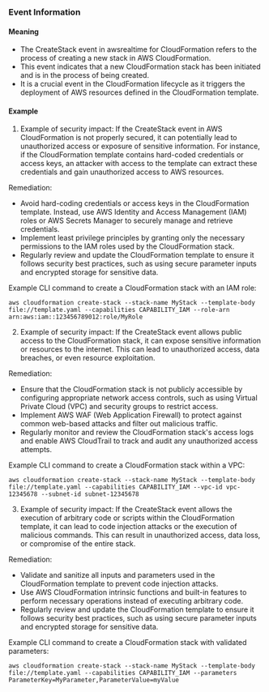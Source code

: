 
### Event Information

#### Meaning

- The CreateStack event in awsrealtime for CloudFormation refers to the process of creating a new stack in AWS CloudFormation.
- This event indicates that a new CloudFormation stack has been initiated and is in the process of being created.
- It is a crucial event in the CloudFormation lifecycle as it triggers the deployment of AWS resources defined in the CloudFormation template.

#### Example

1. Example of security impact: If the CreateStack event in AWS CloudFormation is not properly secured, it can potentially lead to unauthorized access or exposure of sensitive information. For instance, if the CloudFormation template contains hard-coded credentials or access keys, an attacker with access to the template can extract these credentials and gain unauthorized access to AWS resources.

Remediation:
- Avoid hard-coding credentials or access keys in the CloudFormation template. Instead, use AWS Identity and Access Management (IAM) roles or AWS Secrets Manager to securely manage and retrieve credentials.
- Implement least privilege principles by granting only the necessary permissions to the IAM roles used by the CloudFormation stack.
- Regularly review and update the CloudFormation template to ensure it follows security best practices, such as using secure parameter inputs and encrypted storage for sensitive data.

Example CLI command to create a CloudFormation stack with an IAM role:
```
aws cloudformation create-stack --stack-name MyStack --template-body file://template.yaml --capabilities CAPABILITY_IAM --role-arn arn:aws:iam::123456789012:role/MyRole
```

2. Example of security impact: If the CreateStack event allows public access to the CloudFormation stack, it can expose sensitive information or resources to the internet. This can lead to unauthorized access, data breaches, or even resource exploitation.

Remediation:
- Ensure that the CloudFormation stack is not publicly accessible by configuring appropriate network access controls, such as using Virtual Private Cloud (VPC) and security groups to restrict access.
- Implement AWS WAF (Web Application Firewall) to protect against common web-based attacks and filter out malicious traffic.
- Regularly monitor and review the CloudFormation stack's access logs and enable AWS CloudTrail to track and audit any unauthorized access attempts.

Example CLI command to create a CloudFormation stack within a VPC:
```
aws cloudformation create-stack --stack-name MyStack --template-body file://template.yaml --capabilities CAPABILITY_IAM --vpc-id vpc-12345678 --subnet-id subnet-12345678
```

3. Example of security impact: If the CreateStack event allows the execution of arbitrary code or scripts within the CloudFormation template, it can lead to code injection attacks or the execution of malicious commands. This can result in unauthorized access, data loss, or compromise of the entire stack.

Remediation:
- Validate and sanitize all inputs and parameters used in the CloudFormation template to prevent code injection attacks.
- Use AWS CloudFormation intrinsic functions and built-in features to perform necessary operations instead of executing arbitrary code.
- Regularly review and update the CloudFormation template to ensure it follows security best practices, such as using secure parameter inputs and encrypted storage for sensitive data.

Example CLI command to create a CloudFormation stack with validated parameters:
```
aws cloudformation create-stack --stack-name MyStack --template-body file://template.yaml --capabilities CAPABILITY_IAM --parameters ParameterKey=MyParameter,ParameterValue=myValue
```

